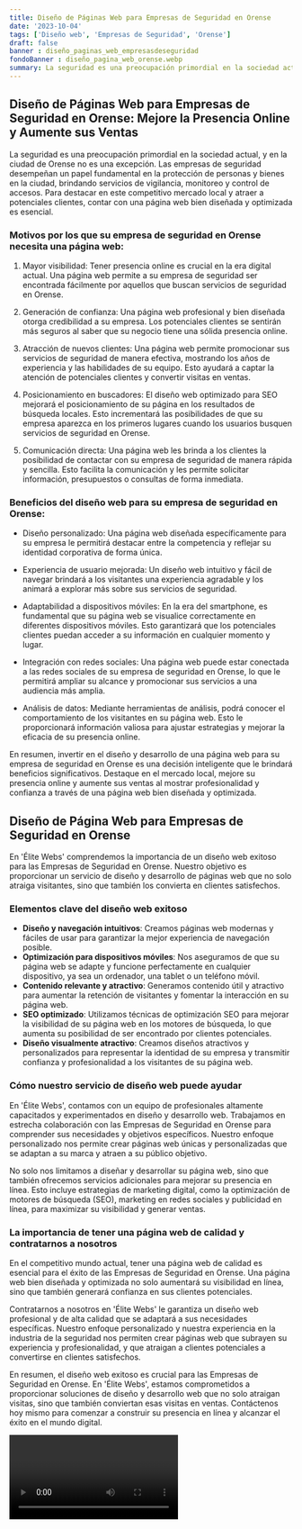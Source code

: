 ```yaml
---
title: Diseño de Páginas Web para Empresas de Seguridad en Orense
date: '2023-10-04'
tags: ['Diseño web', 'Empresas de Seguridad', 'Orense']
draft: false
banner : diseño_paginas_web_empresasdeseguridad
fondoBanner : diseño_pagina_web_orense.webp
summary: La seguridad es una preocupación primordial en la sociedad actual, y en la ciudad de Orense no es una excepción. Las empresas de seguridad desempeñan un papel fundamental en la protección de personas y bienes en la ciudad, brindando servicios de vigilancia, monitoreo y control de accesos. Para destacar en este competitivo mercado local y atraer a potenciales clientes, contar con una página web bien diseñada y optimizada es esencial.
---
```


## Diseño de Páginas Web para Empresas de Seguridad en Orense: Mejore la Presencia Online y Aumente sus Ventas

La seguridad es una preocupación primordial en la sociedad actual, y en la ciudad de Orense no es una excepción. Las empresas de seguridad desempeñan un papel fundamental en la protección de personas y bienes en la ciudad, brindando servicios de vigilancia, monitoreo y control de accesos. Para destacar en este competitivo mercado local y atraer a potenciales clientes, contar con una página web bien diseñada y optimizada es esencial.

### Motivos por los que su empresa de seguridad en Orense necesita una página web:

1. Mayor visibilidad: Tener presencia online es crucial en la era digital actual. Una página web permite a su empresa de seguridad ser encontrada fácilmente por aquellos que buscan servicios de seguridad en Orense.

2. Generación de confianza: Una página web profesional y bien diseñada otorga credibilidad a su empresa. Los potenciales clientes se sentirán más seguros al saber que su negocio tiene una sólida presencia online.

3. Atracción de nuevos clientes: Una página web permite promocionar sus servicios de seguridad de manera efectiva, mostrando los años de experiencia y las habilidades de su equipo. Esto ayudará a captar la atención de potenciales clientes y convertir visitas en ventas.

4. Posicionamiento en buscadores: El diseño web optimizado para SEO mejorará el posicionamiento de su página en los resultados de búsqueda locales. Esto incrementará las posibilidades de que su empresa aparezca en los primeros lugares cuando los usuarios busquen servicios de seguridad en Orense.

5. Comunicación directa: Una página web les brinda a los clientes la posibilidad de contactar con su empresa de seguridad de manera rápida y sencilla. Esto facilita la comunicación y les permite solicitar información, presupuestos o consultas de forma inmediata.

### Beneficios del diseño web para su empresa de seguridad en Orense:

- Diseño personalizado: Una página web diseñada específicamente para su empresa le permitirá destacar entre la competencia y reflejar su identidad corporativa de forma única.

- Experiencia de usuario mejorada: Un diseño web intuitivo y fácil de navegar brindará a los visitantes una experiencia agradable y los animará a explorar más sobre sus servicios de seguridad.

- Adaptabilidad a dispositivos móviles: En la era del smartphone, es fundamental que su página web se visualice correctamente en diferentes dispositivos móviles. Esto garantizará que los potenciales clientes puedan acceder a su información en cualquier momento y lugar.

- Integración con redes sociales: Una página web puede estar conectada a las redes sociales de su empresa de seguridad en Orense, lo que le permitirá ampliar su alcance y promocionar sus servicios a una audiencia más amplia.

- Análisis de datos: Mediante herramientas de análisis, podrá conocer el comportamiento de los visitantes en su página web. Esto le proporcionará información valiosa para ajustar estrategias y mejorar la eficacia de su presencia online.

En resumen, invertir en el diseño y desarrollo de una página web para su empresa de seguridad en Orense es una decisión inteligente que le brindará beneficios significativos. Destaque en el mercado local, mejore su presencia online y aumente sus ventas al mostrar profesionalidad y confianza a través de una página web bien diseñada y optimizada.

<GifSeo />

<Cta />

## Diseño de Página Web para Empresas de Seguridad en Orense

En 'Élite Webs' comprendemos la importancia de un diseño web exitoso para las Empresas de Seguridad en Orense. Nuestro objetivo es proporcionar un servicio de diseño y desarrollo de páginas web que no solo atraiga visitantes, sino que también los convierta en clientes satisfechos. 

### Elementos clave del diseño web exitoso

- **Diseño y navegación intuitivos**: Creamos páginas web modernas y fáciles de usar para garantizar la mejor experiencia de navegación posible.
- **Optimización para dispositivos móviles**: Nos aseguramos de que su página web se adapte y funcione perfectamente en cualquier dispositivo, ya sea un ordenador, una tablet o un teléfono móvil. 
- **Contenido relevante y atractivo**: Generamos contenido útil y atractivo para aumentar la retención de visitantes y fomentar la interacción en su página web.
- **SEO optimizado**: Utilizamos técnicas de optimización SEO para mejorar la visibilidad de su página web en los motores de búsqueda, lo que aumenta su posibilidad de ser encontrado por clientes potenciales.
- **Diseño visualmente atractivo**: Creamos diseños atractivos y personalizados para representar la identidad de su empresa y transmitir confianza y profesionalidad a los visitantes de su página web. 

### Cómo nuestro servicio de diseño web puede ayudar

En 'Élite Webs', contamos con un equipo de profesionales altamente capacitados y experimentados en diseño y desarrollo web. Trabajamos en estrecha colaboración con las Empresas de Seguridad en Orense para comprender sus necesidades y objetivos específicos. Nuestro enfoque personalizado nos permite crear páginas web únicas y personalizadas que se adaptan a su marca y atraen a su público objetivo.

No solo nos limitamos a diseñar y desarrollar su página web, sino que también ofrecemos servicios adicionales para mejorar su presencia en línea. Esto incluye estrategias de marketing digital, como la optimización de motores de búsqueda (SEO), marketing en redes sociales y publicidad en línea, para maximizar su visibilidad y generar ventas.

### La importancia de tener una página web de calidad y contratarnos a nosotros

En el competitivo mundo actual, tener una página web de calidad es esencial para el éxito de las Empresas de Seguridad en Orense. Una página web bien diseñada y optimizada no solo aumentará su visibilidad en línea, sino que también generará confianza en sus clientes potenciales.

Contratarnos a nosotros en 'Élite Webs' le garantiza un diseño web profesional y de alta calidad que se adaptará a sus necesidades específicas. Nuestro enfoque personalizado y nuestra experiencia en la industria de la seguridad nos permiten crear páginas web que subrayen su experiencia y profesionalidad, y que atraigan a clientes potenciales a convertirse en clientes satisfechos.

En resumen, el diseño web exitoso es crucial para las Empresas de Seguridad en Orense. En 'Élite Webs', estamos comprometidos a proporcionar soluciones de diseño y desarrollo web que no solo atraigan visitas, sino que también conviertan esas visitas en ventas. Contáctenos hoy mismo para comenzar a construir su presencia en línea y alcanzar el éxito en el mundo digital.

<Video />

<CtaBot job='Empresas de Seguridad' city='Orense'/>

<Gmaps query='Orense+españa+maps' />
